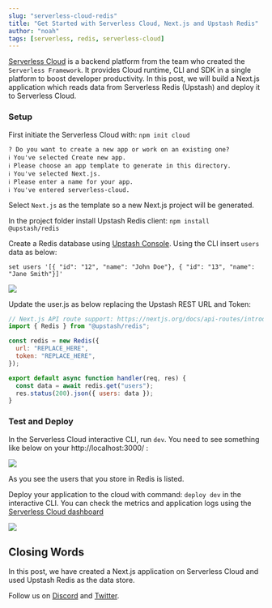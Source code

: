 ```yaml
---
slug: "serverless-cloud-redis"
title: "Get Started with Serverless Cloud, Next.js and Upstash Redis"
author: "noah"
tags: [serverless, redis, serverless-cloud]
---
```


[Serverless Cloud](http://cloud.serverless.com/) is a backend platform from the team who created the `Serverless Framework`. It provides Cloud runtime, CLI and SDK in a single platform to boost developer productivity. In this post, we will build a Next.js application which reads data from Serverless Redis (Upstash) and deploy it to Serverless Cloud.

### Setup

First initiate the Serverless Cloud with: `npm init cloud`

```text
? Do you want to create a new app or work on an existing one?
ℹ You've selected Create new app.
ℹ Please choose an app template to generate in this directory.
ℹ You've selected Next.js.
ℹ Please enter a name for your app.
ℹ You've entered serverless-cloud.
```

Select `Next.js` as the template so a new Next.js project will be generated.

In the project folder install Upstash Redis client:
`npm install @upstash/redis`

Create a Redis database using [Upstash Console](https://console.upstash.com/). Using the CLI insert `users` data as below:

```text
set users '[{ "id": "12", "name": "John Doe"}, { "id": "13", "name": "Jane Smith"}]'
```

![](/blog/serverless-cloud/redisinit.png)

Update the user.js as below replacing the Upstash REST URL and Token:

```javascript:user.js
// Next.js API route support: https://nextjs.org/docs/api-routes/introduction
import { Redis } from "@upstash/redis";

const redis = new Redis({
  url: "REPLACE_HERE",
  token: "REPLACE_HERE",
});

export default async function handler(req, res) {
  const data = await redis.get("users");
  res.status(200).json({ users: data });
}
```

### Test and Deploy

In the Serverless Cloud interactive CLI, run `dev`. You need to see something like below on your http://localhost:3000/ :

![](/blog/serverless-cloud/result.png)

As you see the users that you store in Redis is listed.

Deploy your application to the cloud with command: `deploy dev` in the interactive CLI. You can check the metrics and application logs using the [Serverless Cloud dashboard](https://cloud.serverless.com/)

![](/blog/serverless-cloud/cons.png)

## Closing Words

In this post, we have created a Next.js application on Serverless Cloud and used Upstash Redis as the data store.

Follow us
on [Discord](https://discord.com/invite/w9SenAtbme)
and [Twitter](https://twitter.com/upstash).
